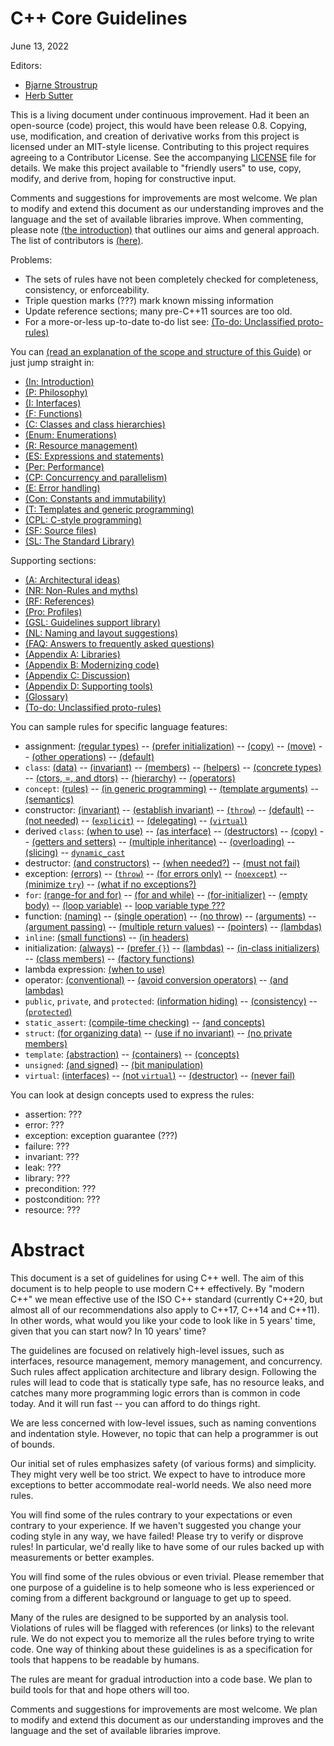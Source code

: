 # <a href="#" name="main"></a>C++ Core Guidelines

June 13, 2022

Editors:

* [Bjarne Stroustrup](http://www.stroustrup.com)
* [Herb Sutter](http://herbsutter.com/)

This is a living document under continuous improvement.
Had it been an open-source (code) project, this would have been release 0.8.
Copying, use, modification, and creation of derivative works from this project is licensed under an MIT-style license.
Contributing to this project requires agreeing to a Contributor License. See the accompanying [LICENSE](LICENSE) file for details.
We make this project available to "friendly users" to use, copy, modify, and derive from, hoping for constructive input.

Comments and suggestions for improvements are most welcome.
We plan to modify and extend this document as our understanding improves and the language and the set of available libraries improve.
When commenting, please note [(the introduction)](/introduction#S-introduction) that outlines our aims and general approach.
The list of contributors is [(here)](/references#SS-ack).

Problems:

* The sets of rules have not been completely checked for completeness, consistency, or enforceability.
* Triple question marks (???) mark known missing information
* Update reference sections; many pre-C++11 sources are too old.
* For a more-or-less up-to-date to-do list see: [(To-do: Unclassified proto-rules)](/unclassified#S-unclassified)

You can [(read an explanation of the scope and structure of this Guide)](/index#S-abstract) or just jump straight in:

* [(In: Introduction)](/introduction#S-introduction)
* [(P: Philosophy)](/philosophy#S-philosophy)
* [(I: Interfaces)](/interfaces#S-interfaces)
* [(F: Functions)](/functions#S-functions)
* [(C: Classes and class hierarchies)](/class#S-class)
* [(Enum: Enumerations)](/enum#S-enum)
* [(R: Resource management)](/resource#S-resource)
* [(ES: Expressions and statements)](/expr#S-expr)
* [(Per: Performance)](/performance#S-performance)
* [(CP: Concurrency and parallelism)](/concurrency#S-concurrency)
* [(E: Error handling)](/errors#S-errors)
* [(Con: Constants and immutability)](/const#S-const)
* [(T: Templates and generic programming)](/templates#S-templates)
* [(CPL: C-style programming)](/cpl#S-cpl)
* [(SF: Source files)](/source#S-source)
* [(SL: The Standard Library)](/stdlib#S-stdlib)

Supporting sections:

* [(A: Architectural ideas)](/A#S-A)
* [(NR: Non-Rules and myths)](/not#S-not)
* [(RF: References)](/references#S-references)
* [(Pro: Profiles)](/profile#S-profile)
* [(GSL: Guidelines support library)](/gsl#S-gsl)
* [(NL: Naming and layout suggestions)](/naming#S-naming)
* [(FAQ: Answers to frequently asked questions)](/faq#S-faq)
* [(Appendix A: Libraries)](/libraries#S-libraries)
* [(Appendix B: Modernizing code)](/modernizing#S-modernizing)
* [(Appendix C: Discussion)](/discussion#S-discussion)
* [(Appendix D: Supporting tools)](/tools#S-tools)
* [(Glossary)](/glossary#S-glossary)
* [(To-do: Unclassified proto-rules)](/unclassified#S-unclassified)

You can sample rules for specific language features:

* assignment:
  [(regular types)](/class#Rc-regular) --
  [(prefer initialization)](/class#Rc-initialize) --
  [(copy)](/class#Rc-copy-semantic) --
  [(move)](/class#Rc-move-semantic) --
  [(other operations)](/class#Rc-matched) --
  [(default)](/class#Rc-eqdefault)
* `class`:
  [(data)](/class#Rc-org) --
  [(invariant)](/class#Rc-struct) --
  [(members)](/class#Rc-member) --
  [(helpers)](/class#Rc-helper) --
  [(concrete types)](/class#SS-concrete) --
  [(ctors, =, and dtors)](/class#S-ctor) --
  [(hierarchy)](/class#SS-hier) --
  [(operators)](/class#SS-overload)
* `concept`:
  [(rules)](/templates#SS-concepts) --
  [(in generic programming)](/templates#Rt-raise) --
  [(template arguments)](/templates#Rt-concepts) --
  [(semantics)](/templates#Rt-low)
* constructor:
  [(invariant)](/class#Rc-struct) --
  [(establish invariant)](/class#Rc-ctor) --
  [(`throw`)](/class#Rc-throw) --
  [(default)](/class#Rc-default0) --
  [(not needed)](/class#Rc-default) --
  [(`explicit`)](/class#Rc-explicit) --
  [(delegating)](/class#Rc-delegating) --
  [(`virtual`)](/class#Rc-ctor-virtual)
* derived `class`:
  [(when to use)](/class#Rh-domain) --
  [(as interface)](/class#Rh-abstract) --
  [(destructors)](/class#Rh-dtor) --
  [(copy)](/class#Rh-copy) --
  [(getters and setters)](/class#Rh-get) --
  [(multiple inheritance)](/class#Rh-mi-interface) --
  [(overloading)](/class#Rh-using) --
  [(slicing)](/class#Rc-copy-virtual) --
  [`dynamic_cast`](#Rh-dynamic_cast)
* destructor:
  [(and constructors)](/class#Rc-matched) --
  [(when needed?)](/class#Rc-dtor) --
  [(must not fail)](/class#Rc-dtor-fail)
* exception:
  [(errors)](/errors#S-errors) --
  [(`throw`)](/errors#Re-throw) --
  [(for errors only)](/errors#Re-errors) --
  [(`noexcept`)](/errors#Re-noexcept) --
  [(minimize `try`)](/errors#Re-catch) --
  [(what if no exceptions?)](/errors#Re-no-throw-codes)
* `for`:
  [(range-for and for)](/expr#Res-for-range) --
  [(for and while)](/expr#Res-for-while) --
  [(for-initializer)](/expr#Res-for-init) --
  [(empty body)](/expr#Res-empty) --
  [(loop variable)](/expr#Res-loop-counter) --
  [loop variable type ???](#Res-???)
* function:
  [(naming)](/functions#Rf-package) --
  [(single operation)](/functions#Rf-logical) --
  [(no throw)](/functions#Rf-noexcept) --
  [(arguments)](/functions#Rf-smart) --
  [(argument passing)](/functions#Rf-conventional) --
  [(multiple return values)](/functions#Rf-out-multi) --
  [(pointers)](/functions#Rf-return-ptr) --
  [(lambdas)](/functions#Rf-capture-vs-overload)
* `inline`:
  [(small functions)](/functions#Rf-inline) --
  [(in headers)](/source#Rs-inline)
* initialization:
  [(always)](/expr#Res-always) --
  [(prefer `{}`)](/expr#Res-list) --
  [(lambdas)](/expr#Res-lambda-init) --
  [(in-class initializers)](/class#Rc-in-class-initializer) --
  [(class members)](/class#Rc-initialize) --
  [(factory functions)](/class#Rc-factory)
* lambda expression:
  [(when to use)](/class#SS-lambdas)
* operator:
  [(conventional)](/class#Ro-conventional) --
  [(avoid conversion operators)](/class#Ro-conversion) --
  [(and lambdas)](/class#Ro-lambda)
* `public`, `private`, and `protected`:
  [(information hiding)](/class#Rc-private) --
  [(consistency)](/class#Rh-public) --
  [(`protected`)](/class#Rh-protected)
* `static_assert`:
  [(compile-time checking)](/philosophy#Rp-compile-time) --
  [(and concepts)](/templates#Rt-check-class)
* `struct`:
  [(for organizing data)](/class#Rc-org) --
  [(use if no invariant)](/class#Rc-struct) --
  [(no private members)](/class#Rc-class)
* `template`:
  [(abstraction)](/templates#Rt-raise) --
  [(containers)](/templates#Rt-cont) --
  [(concepts)](/templates#Rt-concepts)
* `unsigned`:
  [(and signed)](/expr#Res-mix) --
  [(bit manipulation)](/expr#Res-unsigned)
* `virtual`:
  [(interfaces)](/interfaces#Ri-abstract) --
  [(not `virtual`)](/class#Rc-concrete) --
  [(destructor)](/class#Rc-dtor-virtual) --
  [(never fail)](/class#Rc-dtor-fail)

You can look at design concepts used to express the rules:

* assertion: ???
* error: ???
* exception: exception guarantee (???)
* failure: ???
* invariant: ???
* leak: ???
* library: ???
* precondition: ???
* postcondition: ???
* resource: ???

# <a href="#" name="S-abstract"></a>Abstract

This document is a set of guidelines for using C++ well.
The aim of this document is to help people to use modern C++ effectively.
By "modern C++" we mean effective use of the ISO C++ standard (currently C++20, but almost all of our recommendations also apply to C++17, C++14 and C++11).
In other words, what would you like your code to look like in 5 years' time, given that you can start now? In 10 years' time?

The guidelines are focused on relatively high-level issues, such as interfaces, resource management, memory management, and concurrency.
Such rules affect application architecture and library design.
Following the rules will lead to code that is statically type safe, has no resource leaks, and catches many more programming logic errors than is common in code today.
And it will run fast -- you can afford to do things right.

We are less concerned with low-level issues, such as naming conventions and indentation style.
However, no topic that can help a programmer is out of bounds.

Our initial set of rules emphasizes safety (of various forms) and simplicity.
They might very well be too strict.
We expect to have to introduce more exceptions to better accommodate real-world needs.
We also need more rules.

You will find some of the rules contrary to your expectations or even contrary to your experience.
If we haven't suggested you change your coding style in any way, we have failed!
Please try to verify or disprove rules!
In particular, we'd really like to have some of our rules backed up with measurements or better examples.

You will find some of the rules obvious or even trivial.
Please remember that one purpose of a guideline is to help someone who is less experienced or coming from a different background or language to get up to speed.

Many of the rules are designed to be supported by an analysis tool.
Violations of rules will be flagged with references (or links) to the relevant rule.
We do not expect you to memorize all the rules before trying to write code.
One way of thinking about these guidelines is as a specification for tools that happens to be readable by humans.

The rules are meant for gradual introduction into a code base.
We plan to build tools for that and hope others will too.

Comments and suggestions for improvements are most welcome.
We plan to modify and extend this document as our understanding improves and the language and the set of available libraries improve.

